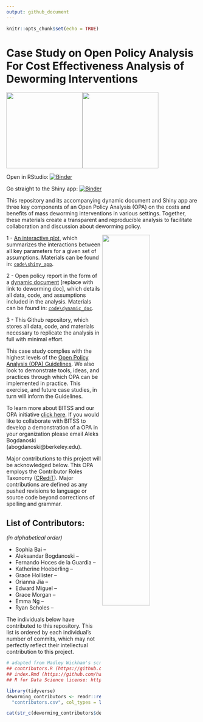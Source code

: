 ```yaml
---
output: github_document
---
```


```r
knitr::opts_chunk$set(echo = TRUE)
```

# Case Study on Open Policy Analysis For Cost Effectiveness Analysis of Deworming Interventions

<img width="200" src="./code/BITSS_logo_horizontal.png"><img width="200" src="./code/CEGA_logo.png">
<!--REPLACE WEALTH TAX LINKS WITH OPA LINKS  -->
<br>

Open in RStudio: [![Binder](http://mybinder.org/badge_logo.svg)](https://mybinder.org/v2/gh/BITSS/opa-wealthtax/master?urlpath=rstudio)

Go straight to the Shiny app: [![Binder](http://mybinder.org/badge_logo.svg)](https://mybinder.org/v2/gh/BITSS/opa-wealthtax/master?urlpath=shiny/code/interactive_visualization/)

This repository and its accompanying dynamic document and Shiny app are three key components of an Open Policy Analysis (OPA) on the costs and benefits of mass deworming interventions in various settings. Together, these materials create a transparent and reproducible analysis to facilitate collaboration and discussion about deworming policy.

<img align="right" width="50%" src="./code/OPA_layers.png">

1 - [An interactive plot](http://wealthtaxsimulator.org/simulator_app/), which summarizes the interactions between all key parameters for a given set of assumptions. Materials can be found in: [`code\shiny_app`](https://github.com/BITSS-OPA/opa-deworming/tree/master/code/shiny_app).

2 - Open policy report in the form of a [dynamic document](http://wealthtaxsimulator.org/analysis/) [replace with link to deworming doc], which details all data, code, and assumptions included in the analysis. Materials can be found in: [`code\dynamic_doc`](https://github.com/BITSS/opa-wealthtax/tree/master/code/dynamic_doc).

3 - This Github repository, which stores all data, code, and materials necessary to replicate the analysis in full with minimal effort.  

This case study complies with the highest levels of the [Open Policy Analysis (OPA) Guidelines](https://www.bitss.org/opa/community-standards/). We also look to demonstrate tools, ideas, and practices through which OPA can be implemented in practice. This exercise, and future case studies, in turn will inform the Guidelines.

To learn more about BITSS and our OPA initiative [click here](https://www.bitss.org/opa/). If you would like to collaborate with BITSS to develop a demonstration of a OPA in your organization please email Aleks Bogdanoski (abogdanoski@berkeley.edu).  

Major contributions to this project will be acknowledged below. This OPA employs the Contributor Roles Taxonomy ([CRediT](https://casrai.org/credit/)). Major contributions are defined as any pushed revisions to language or source code beyond corrections of spelling and grammar.  

## List of Contributors:  
*(in alphabetical order)*

 - Sophia Bai –
 - Aleksandar Bogdanoski –  
 - Fernando Hoces de la Guardia –   
 - Katherine Hoeberling –  
 - Grace Hollister –
 - Orianna Jia –
 - Edward Miguel –   
 - Grace Morgan –
 - Emma Ng – 
 - Ryan Scholes –
 
The individuals below have contributed to this repository. This list is ordered by each individual's number of commits, which may not perfectly reflect their intellectual contribution to this project.

```r
# adapted from Hadley Wickham's scripts to credit contributors to R for Data Science
## contributors.R (https://github.com/hadley/r4ds/blob/master/contributors.R)
## index.Rmd (https://github.com/hadley/r4ds/blob/master/index.rmd)
## R for Data Science license: https://creativecommons.org/licenses/by-nc-nd/3.0/us/

library(tidyverse)
deworming_contributors <- readr::read_csv(
  "contributors.csv", col_types = list())

cat(str_c(deworming_contributors$desc, collapse = ", "))
```

